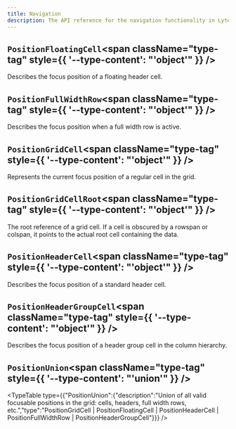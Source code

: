 ```yaml
---
title: Navigation
description: The API reference for the navigation functionality in LyteNyte Grid.
---
```

## `PositionFloatingCell`<span className="type-tag" style={{ '--type-content': "'object'" }} />

Describes the focus position of a floating header cell.

<AutoTypeTable path="../packages/commercial-lytenyte-pro/src/+types.ts" name="PositionFloatingCell" />


## `PositionFullWidthRow`<span className="type-tag" style={{ '--type-content': "'object'" }} />

Describes the focus position when a full width row is active.

<AutoTypeTable path="../packages/commercial-lytenyte-pro/src/+types.ts" name="PositionFullWidthRow" />


## `PositionGridCell`<span className="type-tag" style={{ '--type-content': "'object'" }} />

Represents the current focus position of a regular cell in the grid.

<AutoTypeTable path="../packages/commercial-lytenyte-pro/src/+types.ts" name="PositionGridCell" />


## `PositionGridCellRoot`<span className="type-tag" style={{ '--type-content': "'object'" }} />

The root reference of a grid cell. If a cell is obscured by a rowspan
  or colspan, it points to the actual root cell containing the data.

<AutoTypeTable path="../packages/commercial-lytenyte-pro/src/+types.ts" name="PositionGridCellRoot" />


## `PositionHeaderCell`<span className="type-tag" style={{ '--type-content': "'object'" }} />

Describes the focus position of a standard header cell.

<AutoTypeTable path="../packages/commercial-lytenyte-pro/src/+types.ts" name="PositionHeaderCell" />


## `PositionHeaderGroupCell`<span className="type-tag" style={{ '--type-content': "'object'" }} />

Describes the focus position of a header group cell in the column hierarchy.

<AutoTypeTable path="../packages/commercial-lytenyte-pro/src/+types.ts" name="PositionHeaderGroupCell" />


## `PositionUnion`<span className="type-tag" style={{ '--type-content': "'union'" }} />

<TypeTable type={{"PositionUnion":{"description":"Union of all valid focusable positions in the grid: cells, headers, full width rows, etc.","type":"PositionGridCell | PositionFloatingCell | PositionHeaderCell | PositionFullWidthRow | PositionHeaderGroupCell"}}} />
